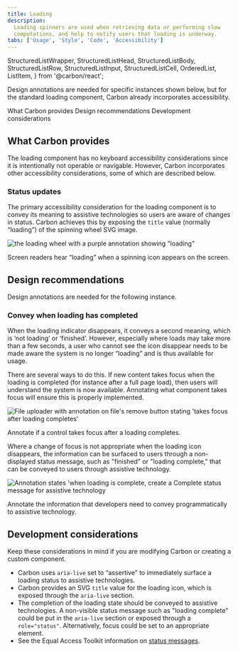 ```yaml
---
title: Loading
description:
  Loading spinners are used when retrieving data or performing slow
  computations, and help to notify users that loading is underway.
tabs: ['Usage', 'Style', 'Code', 'Accessibility']
---
```


  StructuredListWrapper,
  StructuredListHead,
  StructuredListBody,
  StructuredListRow,
  StructuredListInput,
  StructuredListCell,
  OrderedList,
  ListItem,
} from '@carbon/react';

<PageDescription>

Design annotations are needed for specific instances shown below, but for the standard loading component, Carbon already incorporates accessibility.

</PageDescription>

<AnchorLinks>

<AnchorLink>What Carbon provides</AnchorLink>
<AnchorLink>Design recommendations</AnchorLink>
<AnchorLink>Development considerations</AnchorLink>

</AnchorLinks>

## What Carbon provides

The loading component has no keyboard accessibility considerations since it is intentionally not operable or navigable. However, Carbon incorporates other accessibility considerations, some of which are described below.

### Status updates

The primary accessibility consideration for the loading component is to convey its meaning to assistive technologies so users are aware of changes in status. Carbon achieves this by exposing the `title` value (normally “loading”) of the spinning wheel SVG image.

<Row>
<Column colLg={8}>

![the loading wheel with a purple annotation showing "loading"](images/loading-accessibility-1.png)

<Caption>
  Screen readers hear “loading” when a spinning icon appears on the screen.
</Caption>

</Column>
</Row>

## Design recommendations

Design annotations are needed for the following instance.

### Convey when loading has completed

When the loading indicator disappears, it conveys a second meaning, which is ‘not loading’ or ‘finished’. However, especially where loads may take more than a few seconds, a user who cannot see the icon disappear needs to be made aware the system is no longer “loading” and is thus available for usage.

There are several ways to do this. If new content takes focus when the loading is completed (for instance after a full page load), then users will understand the system is now available. Annotating what component takes focus will ensure this is properly implemented.

<Row>
<Column colLg={8}>

![File uploader with annotation on file's remove button stating 'takes focus after loading completes'](images/loading-accessibility-2.png)

<Caption>
  Annotate if a control takes focus after a loading completes.
</Caption>

</Column>
</Row>

Where a change of focus is not appropriate when the loading icon disappears, the information can be surfaced to users through a non-displayed status message, such as "finished" or "loading complete," that can be conveyed to users through assistive technology. 

<Row>
<Column colLg={8}>

![Annotation states 'when loading is complete, create a Complete status message for assistive technology](images/loading-accessibility-3.png)

<Caption>
  Annotate the information that developers need to convey programmatically to assistive technology.
</Caption>

</Column>
</Row>

## Development considerations

Keep these considerations in mind if you are modifying Carbon or creating a custom component.

- Carbon uses `aria-live` set to “assertive” to immediately surface a loading status to assistive technologies.
- Carbon provides an SVG `title` value for the loading icon, which is exposed through the `aria-live` section.
- The completion of the loading state should be conveyed to assistive technologies. A non-visible status message such as "loading complete" could be put in the `aria-live` section or exposed through a `role="status"`. Alternatively, focus could be set to an appropriate element. 
- See the Equal Access Toolkit information on [status messages](https://www.ibm.com/able/toolkit/develop/dynamic-updates/#role-status).